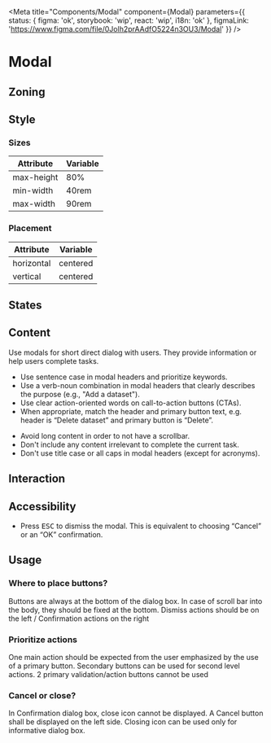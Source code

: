 
<Meta
	title="Components/Modal"
	component={Modal}
    parameters={{
        status: { figma: 'ok', storybook: 'wip', react: 'wip', i18n: 'ok' },
        figmaLink: 'https://www.figma.com/file/0Jolh2prAAdfO5224n3OU3/Modal'
    }}
/>

# Modal

## Zoning

<FigmaImage
	src="https://www.figma.com/file/qc8oUSyVJM67gSsbTShftt/%F0%9F%93%90-Zoning?node-id=10%3A29"
	alt="zoning image for modal"
/>

## Style

<Canvas>
	<Story story={stories.Confirm} />
</Canvas>

### Sizes

| Attribute  | Variable |
| ---------- | -------- |
| max-height | 80%      |
| min-width  | 40rem    |
| max-width  | 90rem    |

### Placement

| Attribute  | Variable |
| ---------- | -------- |
| horizontal | centered |
| vertical   | centered |

## States

## Content

Use modals for short direct dialog with users. They provide information or help users complete tasks.

<Use>
	<Use.Do>
		<ul>
			<li>Use sentence case in modal headers and prioritize keywords.</li>
			<li>
				Use a verb-noun combination in modal headers that clearly describes the purpose (e.g., "Add
				a dataset").
			</li>
			<li>Use clear action-oriented words on call-to-action buttons (CTAs).</li>
			<li>
				When appropriate, match the header and primary button text, e.g. header is “Delete dataset”
				and primary button is “Delete”.
			</li>
		</ul>
	</Use.Do>
	<Use.Dont>
		<ul>
			<li>Avoid long content in order to not have a scrollbar.</li>
			<li>Don't include any content irrelevant to complete the current task.</li>
			<li>Don't use title case or all caps in modal headers (except for acronyms).</li>
		</ul>
	</Use.Dont>
</Use>

## Interaction

## Accessibility

- Press <kbd>ESC</kbd> to dismiss the modal. This is equivalent to choosing “Cancel” or an “OK” confirmation.

## Usage

<Canvas>
	<Story story={stories.Invite} />
</Canvas>

### Where to place buttons?

Buttons are always at the bottom of the dialog box. In case of scroll bar into the body, they should be fixed at the bottom.
Dismiss actions should be on the left / Confirmation actions on the right

### Prioritize actions

One main action should be expected from the user emphasized by the use of a primary button. Secondary buttons can be used for second level actions. 2 primary validation/action buttons cannot be used

### Cancel or close?

In Confirmation dialog box, close icon cannot be displayed.
A Cancel button shall be displayed on the left side. Closing icon can be used only for informative dialog box.
